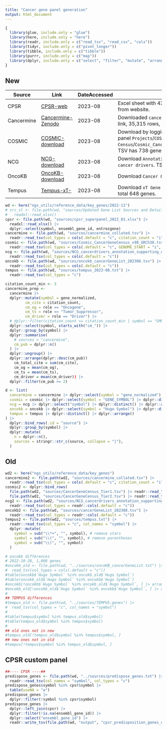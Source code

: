 ```yaml
---
title: "Cancer gene panel generation"
output: html_document
---
```


```r
{
  library(glue, include.only = "glue")
  library(here, include.only = "here")
  library(readr, include.only = c("read_tsv", "read_csv", "cols"))
  library(tidyr, include.only = c("pivot_longer"))
  library(tibble, include.only = c("tibble"))
  library(purrr, include.only = c("map"))
  library(dplyr, include.only = c("select", "filter", "mutate", "arrange", "left_join", "count"))
}
```

## New

| Source | Link | DateAccessed | Notes |
|--------|------|--------|------|
| CPSR | [CPSR-web](https://sigven.github.io/cpsr/cpsr_superpanel_2022_01.xlsx) | 2023-08 | Excel sheet with 433 genes, downloaded directly from website. |
| Cancermine | [Cancermine-Zenodo](https://zenodo.org/record/7689627) | 2023-08 | Downloaded `cancermine_collated.tsv` from Zenodo link, 35,315 rows, md5: 03a... |
| COSMIC | [COSMIC-download](https://cancer.sanger.ac.uk/cosmic/download) | 2023-08 | Download by logging in, selecting from the side panel `Projects`/`COSMIC`/`Cancer Gene Census`/`Cosmic_CancerGeneCensus_Tsv_v98_GRCh38.tar`. TSV has 738 genes. |
| NCG | [NCG-download](http://network-cancer-genes.org/download.php) | 2023-08 | Download `Annotation and supporting evidence/3347 cancer drivers`. TSV has 8887 rows. |
| OncoKB | [OncoKB-download](https://www.oncokb.org/cancerGenes) | 2023-08 | Download `Cancer Gene List`, TSV has 1,107 genes. |
| Tempus | [Tempus-xT-](https://www.tempus.com/oncology/genomic-profiling/xt-xr/) | 2023-08 | Download `xT Gene List` PDF, copy gene columns, total 648 genes. |

```r
wd <- here("ngs_utils/reference_data/key_genes/2022-11")
# src_xl <- file.path(wd, "sources/Updated Gene List Sources and Details.xlsx") |>
#   readxl::read_xlsx()
cpsr <- file.path(wd, "sources/cpsr_superpanel_2022_01.xlsx") |>
  readxl::read_xlsx() |>
  dplyr::select(symbol, ensembl_gene_id, entrezgene)
cancermine <- file.path(wd, "sources/cancermine_collated.tsv") |>
  readr::read_tsv(col_types = cols(.default = "c", citation_count = "i"))
cosmic <- file.path(wd, "sources/Cosmic_CancerGeneCensus_v98_GRCh38.tsv") |>
  readr::read_tsv(col_types = cols(.default = "c", GENOME_START = "i", GENOME_STOP = "i"))
ncg <- file.path(wd, "sources/NCG_cancerdrivers_annotation_supporting_evidence.tsv") |>
  readr::read_tsv(col_types = cols(.default = "c"))
oncokb <- file.path(wd, "sources/oncokb_cancerGeneList_202308.tsv") |>
  readr::read_tsv(col_types = cols(.default = "c"))
tempus <- file.path(wd, "sources/tempus_2023-08.txt") |>
  readr::read_tsv(col_types = "c")
```

```r
citation_count_min <- 3
cancermine_prep <-
  cancermine |>
  dplyr::mutate(symbol = gene_normalized,
         cm_cite = citation_count,
         cm_og = role == "Oncogene",
         cm_ts = role == "Tumor_Suppressor",
         cm_driver = role == "Driver") |>
  # dplyr::filter(citation_count >= citation_count_min | symbol == "SMURF1") |>
  dplyr::select(symbol, starts_with("cm_")) |>
  dplyr::group_by(symbol) |>
  dplyr::summarise(
    # sources = "cancermine",
    cm_pub = dplyr::n()
  ) |>
  dplyr::ungroup() |>
  dplyr::arrange(dplyr::desc(cm_pub))
    cm_total_cite = sum(cm_cite),
    cm_og = mean(cm_og),
    cm_ts = mean(cm_ts),
    cm_driver = mean(cm_driver)) |>
  dplyr::filter(cm_pub >= 2)
```

```r
d <- list(
  cancermine = cancermine |> dplyr::select(symbol = "gene_normalized") |> dplyr::distinct() |> dplyr::arrange(),
  cosmic = cosmic |> dplyr::select(symbol = "GENE_SYMBOL") |> dplyr::distinct() |> arrange(),
  ncg = ncg |> dplyr::select("symbol") |> dplyr::distinct() |> dplyr::arrange(),
  oncokb = oncokb |> dplyr::select(symbol = "Hugo Symbol") |> dplyr::distinct() |> dplyr::arrange(),
  tempus = tempus |> dplyr::distinct() |> dplyr::arrange()
) |>
  dplyr::bind_rows(.id = "source") |>
  dplyr::group_by(symbol) |>
  dplyr::mutate(
    n = dplyr::n(),
    sources = stringr::str_c(source, collapse = "|"),
  )
```

## Old

```r
wd2 <- here("ngs_utils/reference_data/key_genes")
cancermine2 <- file.path(wd2, "sources/cancermine_collated.tsv") |>
  readr::read_tsv(col_types = cols(.default = "c", citation_count = "i"))
cosmic2 <- dplyr::bind_rows(
  file.path(wd2, "sources/CancerGeneCensus_Tier1.tsv") |> readr::read_tsv(),
  file.path(wd2, "sources/CancerGeneCensus_Tier2.tsv") |> readr::read_tsv())
ncg2 <- file.path(wd2, "sources/NCG_cancerdrivers_annotation_supporting_evidence.tsv") |>
  readr::read_tsv(col_types = readr::cols(.default = "c"))
oncokb2 <- file.path(wd, "sources/cancerGeneList_202308.tsv") |>
  readr::read_tsv(col_types = readr::cols(.default = "c"))
tempus2 <- file.path(wd2, "sources/tempus.txt") |>
  readr::read_tsv(col_types = "c", col_names = "symbol") |>
  dplyr::mutate(
    symbol = sub("\\*+", "", symbol), # remove stars
    symbol = sub("\\(", "", symbol), # remove parentheses
    symbol = sub("\\)", "", symbol)
  )

# oncokb differences
# 2022-10-28, 1,068 genes
#oncokb_old <- file.path(wd, "../sources/oncoKB_cancerGeneList.txt") |>
#  read_tsv(col_types = cols(.default = "c"))
#table(oncokb$`Hugo Symbol` %in% oncokb_old$`Hugo Symbol`)
#table(oncokb_old$`Hugo Symbol` %in% oncokb$`Hugo Symbol`)
#oncokb[!oncokb$`Hugo Symbol` %in% oncokb_old$`Hugo Symbol`, ] |> arrange(`Hugo Symbol`)
#oncokb_old[!oncokb_old$`Hugo Symbol` %in% oncokb$`Hugo Symbol`, ] |> arrange(`Hugo Symbol`)
#
## TEMPUS differences
#tempus_old <- file.path(wd, "../sources/TEMPUS.genes") |>
#  read_tsv(col_types = "c", col_names = "symbol")
#
#table(tempus$symbol %in% tempus_old$symbol)
#table(tempus_old$symbol %in% tempus$symbol)
#
## old ones not in new
#tempus_old[!tempus_old$symbol %in% tempus$symbol, ]
## new ones not in old
#tempus[!tempus$symbol %in% tempus_old$symbol, ]
```

## CPSR custom panel

```r
##---- CPSR ----##
predispose_genes <- file.path(wd, "../sources/predispose_genes.txt") |>
  readr::read_tsv(col_names = "symbol", col_types = "c")
predispose_genes$symbol %in% cpsr$symbol |>
  table(useNA = "a")
predispose_genes |>
  dplyr::filter(!symbol %in% cpsr$symbol)
predispose_genes |>
  dplyr::left_join(cpsr) |>
  dplyr::filter(!is.na(ensembl_gene_id)) |>
  dplyr::select("ensembl_gene_id") |>
  readr::write_tsv(file.path(wd, "output", "cpsr_predisposition_genes_ensembl.txt"), col_names = FALSE)
```

